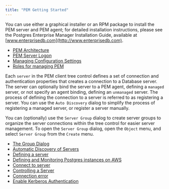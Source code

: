 ```yaml
---
title: "PEM Getting Started"
---
```


<div id="toc_pem_getting_started" class="registered_link"></div>

You can use either a graphical installer or an RPM package to install the PEM server and PEM agent; for detailed installation instructions, please see the Postgres Enterprise Manager Installation Guide, available at [www.enterprisedb.com](http://www.enterprisedb.com).

-   [PEM Architecture](01_pem_architecture)
-   [PEM Server Logon](02_pem_server_logon)
-   [Managing Configuration Settings](03_pem_managing_configuration_settings)
-   [Roles for managing PEM](04_pem_roles)

Each `server` in the PEM client tree control defines a set of connection and authentication properties that creates a connection to a Database server. The server can optionally bind the server to a PEM agent, defining a `managed` server, or not specify an agent binding, defining an `unmanaged` server. The process of defining the connection to a server is referred to as registering a server. You can use the `Auto Discovery` dialog to simplify the process of registering a managed server, or register a server manually.

You can (optionally) use the `Server Group` dialog to create server groups to organize the server connections within the tree control for easier server management. To open the `Server Group` dialog, open the `Object` menu, and select `Server Group` from the `Create` menu.

-   [The Group Dialog](05_group_dialog)
-   [Automatic Discovery of Servers](06_auto_discovery_dialog)
-   [Defining a server](07_pem_define_connection)
-   [Defining and Monitoring Postgres instances on AWS](08_pem_define_aws_instance_connection)
-   [Connect to server](09_pem_connect_to_server)
-   [Controlling a Server](10_control_server)
-   [Connection error](11_connect_error)
-   [Enable Kerberos Authentication](12_kerberos_authentication)
